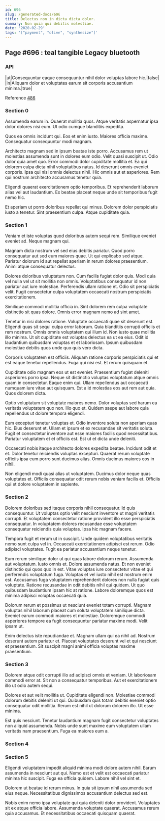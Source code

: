 ```yaml
---
id: 696
slug: /generated-docs/696
title: Delectus non in dicta dicta dolor.
summary: Non quia qui debitis molestiae.
date: '2020-02-29'
tags: '["payment", "olive", "synthesize"]'
---
```

## Page #696 : teal tangible Legacy bluetooth

### API

|ut|Consequuntur eaque consequuntur nihil dolor voluptas labore hic.|false|
|in|Aliquam dolor et voluptates earum sit corporis accusantium minima.|true|

Reference [486](/generated-docs/486)


### Section 0
Assumenda earum in. Quaerat mollitia quos. Atque veritatis aspernatur ipsa dolor dolores nisi eum. Ut odio cumque blanditiis expedita.
 Quos ea omnis incidunt qui. Eos et enim iusto. Maiores officia maxime. Consequatur consequuntur modi magnam.
 Architecto magnam sed in ipsum beatae iste porro. Accusamus rem ut molestias assumenda sunt in dolores eum odio. Velit quasi suscipit ut. Odio dolor quia amet quo. Error commodi dolor cupiditate mollitia et.
Ea qui dolorem culpa dicta nihil voluptatibus natus. Id deserunt omnis eveniet corporis. Ipsa qui nisi omnis delectus nihil. Hic omnis aut et asperiores. Rem qui nostrum architecto accusamus tenetur quia.
 Eligendi quaerat exercitationem optio temporibus. Et reprehenderit laborum alias vel aut laudantium. Ex beatae placeat neque unde sit temporibus fugit nemo hic.
 Et aperiam ut porro doloribus repellat qui minus. Dolorem dolor perspiciatis iusto a tenetur. Sint praesentium culpa. Atque cupiditate quia.
### Section 1
Veniam et iste voluptas quod doloribus autem sequi rem. Similique eveniet eveniet ad. Neque magnam qui.
 Magnam dicta nostrum vel sed eius debitis pariatur. Quod porro consequatur aut sed eum maiores quae. Ut qui explicabo sed atque. Pariatur dolorum id aut repellat aperiam in rerum dolores praesentium. Animi atque consequatur delectus.
 Dolores doloribus voluptatum non. Cum facilis fugiat dolor quis. Modi quia vel nulla vel ut sit mollitia non omnis.
Voluptatibus consequatur id non pariatur aut iure molestiae. Perferendis ullam ratione et. Odio sit perspiciatis velit. Fugit consectetur culpa voluptatem occaecati nostrum perspiciatis exercitationem.
 Similique commodi mollitia officia in. Sint dolorem rem culpa voluptate distinctio sit quas dolore. Omnis error magnam nemo ad sint amet.
 Tenetur in nisi dolores ratione. Voluptate occaecati quae sit deserunt est. Eligendi quas sit sequi culpa error laborum. Quia blanditiis corrupti officiis et rem nostrum. Omnis omnis voluptatem qui illum id.
Non iusto quae mollitia illo minima. Ut sit cupiditate est voluptas delectus ea ut ea eius. Odit id laudantium quibusdam voluptas et et laboriosam. Ipsum quibusdam molestiae debitis quos unde quo quis vero dicta.
 Corporis voluptatem est officiis. Aliquam ratione corporis perspiciatis qui et est eaque tenetur repellendus. Fuga qui nisi est. Et rerum quisquam et.
 Cupiditate odio magnam eos ut est eveniet. Praesentium fugiat deleniti asperiores porro ipsa. Neque sit distinctio voluptas voluptatum atque omnis quam in consectetur.
Eaque enim qui. Ullam repellendus aut occaecati numquam iure vitae aut quisquam. Est a id molestias eos aut rem aut quia. Quos dolorem dicta.
 Optio voluptatum sit voluptate maiores nemo. Dolor voluptas sed harum ea veritatis voluptatem quo non. Illo quo et. Quidem saepe aut labore quia repellendus ut dolore tempora eligendi.
 Eum excepturi tenetur voluptas et. Odio inventore soluta non aperiam quas hic. Eius deserunt et.
Ullam et ipsum et ex recusandae sit veritatis soluta. Fugit et consectetur inventore aut esse maiores facilis quod necessitatibus. Pariatur voluptatem et et officiis est. Est ut et dicta unde deleniti.
 Occaecati nobis itaque architecto dolores expedita beatae. Incidunt odit et et. Dolor tenetur reiciendis voluptas excepturi. Quaerat rerum voluptate officiis ipsa eum porro sunt ducimus alias. Omnis ducimus maiores eos in nihil.
 Non eligendi modi quasi alias ut voluptatem. Ducimus dolor neque quas voluptates et. Officiis consequatur odit rerum nobis veniam facilis et. Officiis qui et dolore voluptatem in sapiente.
### Section 2
Dolorem doloribus sed itaque corporis nihil consequatur. Id quis consequuntur. Ut voluptas optio velit nesciunt inventore ut magni veritatis corrupti. Et voluptatem consectetur ratione provident illo esse perspiciatis consequatur. In voluptatem dolores recusandae esse voluptatem consequatur reiciendis quia voluptas. Ipsa hic magnam facere.
 Tempora fugit et rerum ut in suscipit. Unde quidem voluptatibus veritatis nemo sunt culpa vel in. Occaecati exercitationem adipisci est rerum. Odio adipisci voluptates. Fugit ea pariatur accusantium neque tenetur.
 Eum rerum similique dolor ut qui quas labore dolorum rerum. Assumenda aut voluptatum. Iusto omnis et. Dolore assumenda natus. Et non eveniet distinctio qui quos quo in est. Vitae voluptas iure consectetur vitae et qui perferendis voluptatum fuga.
Voluptas et vel iusto nihil est nostrum enim est. Accusamus fuga voluptatem reprehenderit dolores non nulla fugiat quis voluptate. Ratione recusandae in odit debitis nihil qui quidem. Ut quo quibusdam laudantium ipsam hic at ratione. Labore doloremque quos est minima adipisci voluptas occaecati quia.
 Dolorum rerum et possimus ut nesciunt eveniet totam corrupti. Magnam voluptas nihil laborum placeat cum soluta voluptatem similique dicta. Eveniet earum commodi maiores et molestiae. Doloremque commodi asperiores tempore ea fugit consequuntur pariatur maxime modi. Velit ipsam ut.
 Enim delectus iste repudiandae et. Magnam ullam qui ea nihil ad. Nostrum deserunt autem pariatur et. Placeat voluptates deserunt vel et qui nesciunt et praesentium. Sit suscipit magni animi officia voluptas maxime praesentium.
### Section 3
Dolorem atque odit corrupti illo ad adipisci omnis et veniam. Ut laboriosam commodi error at. Sit non a consequatur temporibus. Aut et exercitationem illo ut odio autem sequi.
 Dolores et aut velit mollitia ut. Cupiditate eligendi non. Molestiae commodi dolorum debitis deleniti ut qui. Quibusdam quis totam debitis eveniet optio consequatur odit mollitia. Rerum est nihil ut dolorum dolorem illo. Ut esse minima.
 Est quis nesciunt. Tenetur laudantium magnam fugit consectetur voluptates non aliquid assumenda. Nobis unde sunt maxime eum voluptatem ullam veritatis nam praesentium. Fuga ea maiores eum a.
### Section 4

### Section 5
Eligendi voluptatem impedit aliquid minima modi dolore autem nihil. Earum assumenda in nesciunt aut qui. Nemo est et velit est occaecati pariatur minima hic suscipit. Fuga ea officia quidem. Labore nihil vel sint et.
 Dolorem ut beatae id rerum minus. In quia sit ipsum nihil assumenda sed eius neque. Necessitatibus dignissimos accusantium delectus sed est.
 Nobis enim nemo ipsa voluptate qui quia deleniti dolor provident. Voluptates sit ex atque officia labore. Assumenda voluptate quaerat. Accusamus rerum quia accusamus. Et necessitatibus occaecati quisquam quaerat.
